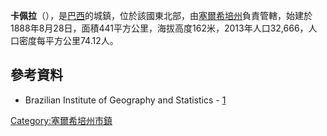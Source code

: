 {{coord|10|30|10|S|37|03|10|W|scale:30000|display=title}}

'''卡佩拉'''（{{lang-pt|Capela}}），是[[巴西|巴西]]的城鎮，位於該國東北部，由[[塞爾希培州|塞爾希培州]]負責管轄，始建於1888年8月28日，面積441平方公里，海拔高度162米，2013年人口32,666，人口密度每平方公里74.12人。

==參考資料==
*Brazilian Institute of Geography and Statistics - [https://web.archive.org/web/20080611095922/http://www.ibge.gov.br/cidadesat/default.php]

{{Brazil-geo-stub}}
{{塞爾希培州市鎮}}
[[Category:塞爾希培州市鎮|Category:塞爾希培州市鎮]]